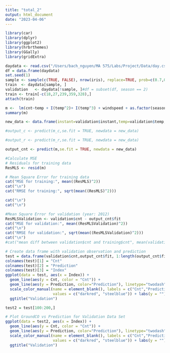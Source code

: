```yaml
---
title: "total_2"
output: html_document
date: "2023-04-06"
---
```


```r
library(car)
library(dplyr)
library(ggplot2)
library(hrbrthemes)
library(GGally)
library(gridExtra)
```

```r
daydata <- read.csv("/Users/bach_nguyen/MA 575/Labs/Project/Data/day.csv",header=TRUE)
df = data.frame(daydata)
set.seed(1)
sample <- sample(c(TRUE, FALSE), nrow(iris), replace=TRUE, prob=c(0.7,0.3))
train  <- daydata[sample, ]
validation   <- daydata[!sample, ]#df = subset(df, season == 2)
train <- train[-c(18,27,239,359,328),]
attach(train)
```

```r
m <-  lm(cnt~temp + I(temp^2)+ I(temp^3) + windspeed + as.factor(season) + as.factor(weathersit) + as.factor(yr))
summary(m)
```


```r
new_data <- data.frame(instant=validation$instant,temp=validation$temp, windspeed =validation$windspeed,hum=validation$hum, season =validation$season, weathersit=validation$weathersit, workingday=validation$workingday, mnth= validation$mnth, holiday = validation$holiday, weekday=validation$weekday, yr=validation$yr)

#output_c <- predict(m_c,se.fit = TRUE, newdata = new_data)

#output_r <- predict(m_r,se.fit = TRUE, newdata = new_data)

output_cnt <- predict(m,se.fit = TRUE, newdata = new_data)

```

```r
#Calculate MSE
# Residuals for training data
ResMLS <- resid(m)

# Mean Square Error for training data
cat("MSE for training:", mean((ResMLS)^2))
cat("\n")
cat("RMSE for training:", sqrt(mean((ResMLS)^2)))

cat("\n")
cat("\n")

#Mean Square Error for validation (year: 2012)
ResMLSValidation <- validation$cnt - output_cnt$fit
cat("MSE for validation:", mean((ResMLSValidation)^2))
cat("\n")
cat("RMSE for validation:", sqrt(mean((ResMLSValidation)^2)))
cat("\n")
#cat("mean diff between validation$cnt and training$cnt", mean(validation$cnt - train$cnt))

```

```r
# Create data frame with validation observation and prediction
test = data.frame(validation$cnt,output_cnt$fit, 1:length(output_cnt$fit));
colnames(test)[1] = "Cnt"
colnames(test)[2] = "Prediction"
colnames(test)[3] = "Index"
ggplot(data = test, aes(x = Index)) +
  geom_line(aes(y = Cnt, color = "Cnt")) + 
  geom_line(aes(y = Prediction, color="Prediction"), linetype="twodash") +  
  scale_color_manual(name = element_blank(), labels = c("Cnt","Prediction"),
                     values = c("darkred", "steelblue")) + labs(y = "") + 
  ggtitle("Validation")
```

```r
test2 = test[100:200,]

# Plot GroundCO vs Prediction for Validation Data Set 
ggplot(data = test2, aes(x = Index)) +
  geom_line(aes(y = Cnt, color = "Cnt")) + 
  geom_line(aes(y = Prediction, color="Prediction"), linetype="twodash") +  
  scale_color_manual(name = element_blank(), labels = c("Cnt","Prediction"),
                     values = c("darkred", "steelblue")) + labs(y = "") +
  ggtitle("Validation")

```
